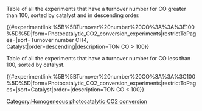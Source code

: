 {{BaseTemplate}}
Table of all the experiments that have a turnover number for CO greater than 100, sorted by catalyst and in descending order. 

{{#experimentlink:%5B%5BTurnover%20number%20CO%3A%3A%3E100%5D%5D|form=Photocatalytic_CO2_conversion_experiments|restrictToPages=|sort=Turnover number CH4, Catalyst|order=descending|description=TON CO > 100}} 

Table of all the experiments that have a turnover number for CO less than 100, sorted by catalyst.

{{#experimentlink:%5B%5BTurnover%20number%20CO%3A%3A%3C100%5D%5D|form=Photocatalytic_CO2_conversion_experiments|restrictToPages=|sort=Catalyst|order=|description=TON CO < 100}} 
[[Category:Homogeneous photocatalytic CO2 conversion]]